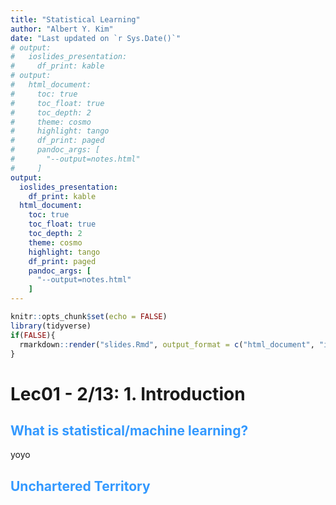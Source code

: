 ```yaml
---
title: "Statistical Learning"
author: "Albert Y. Kim"
date: "Last updated on `r Sys.Date()`"
# output:
#   ioslides_presentation:
#     df_print: kable
# output:
#   html_document:
#     toc: true
#     toc_float: true
#     toc_depth: 2
#     theme: cosmo
#     highlight: tango
#     df_print: paged
#     pandoc_args: [
#       "--output=notes.html"
#     ]
output:
  ioslides_presentation:
    df_print: kable
  html_document:
    toc: true
    toc_float: true
    toc_depth: 2
    theme: cosmo
    highlight: tango
    df_print: paged
    pandoc_args: [
      "--output=notes.html"
    ]
---
```


<style>
h1{font-weight: bold;}
h2{color: #3399ff;}
h3{color: #3399ff;}
slides > slide.backdrop {background: white;}
</style>

```r
knitr::opts_chunk$set(echo = FALSE)
library(tidyverse)
if(FALSE){
  rmarkdown::render("slides.Rmd", output_format = c("html_document", "ioslides_presentation"))
}
```





# Lec01 - 2/13: 1. Introduction

## What is statistical/machine learning?

yoyo


## Unchartered Territory






<!--
# Lec04: 2/22 - Stat Background


## Quarterly Results {.tabset}

### By Product
asdfasd

### By Region

asdfa



## Testing

```r
mtcars
```


## Dinner {.flexbox .vcenter}


asdfasdf  
asdfadfas  
asdfasdf  

## R Markdown

This is an R Markdown presentation. Markdown is a simple formatting syntax for authoring HTML, PDF, and MS Word documents. For more details on using R Markdown see <http://rmarkdown.rstudio.com>. `rnorm()`


When you click the **Knit** button a document will be generated that includes both content as well as the output of any embedded R code chunks within the document.


## Slide with Bullets

- Bullet 1
- Bullet 2
- Bullet 3

## Slide with R Output

```r
summary(cars)
```

## Slide with Plot

```r
plot(pressure)
```










# Lec03: 2/20

## R Markdown

This is an R Markdown presentation. Markdown is a simple formatting syntax for authoring HTML, PDF, and MS Word documents. For more details on using R Markdown see <http://rmarkdown.rstudio.com>. `rnorm()`


When you click the **Knit** button a document will be generated that includes both content as well as the output of any embedded R code chunks within the document.


## Slide with Bullets

- Bullet 1
- Bullet 2
- Bullet 3

## Slide with R Output

```r
summary(cars)
```

## Slide with Plot

```r
plot(pressure)
```










# Lec02: 2/15

## R Markdown

Testing



## Slide with Bullets

- Bullet 1
- Bullet 2
- Bullet 3


-->
